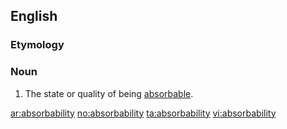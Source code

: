 ==English==

===Etymology===
{{suffix|absorb|ability}}
===Noun===
{{en-noun|absorbabilities}}

#The state or quality of being [[absorbable]].

[[ar:absorbability]]
[[no:absorbability]]
[[ta:absorbability]]
[[vi:absorbability]]